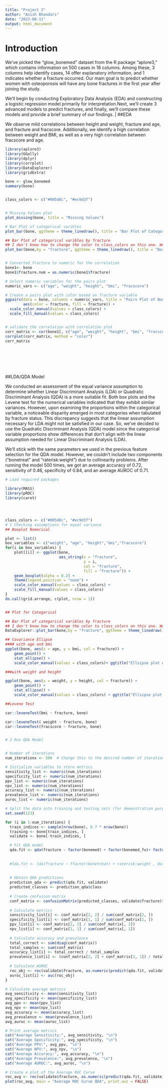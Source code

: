---
title: "Project 2"
author: "Anish Bhandari"
date: "2023-08-11"
output: html_document
---


# Introduction

We've picked the "glow_bonemed" dataset from the R package "aplore3," which contains information on 500 cases in 18 columns. Among these, 3 columns help identify cases, 14 offer explanatory information, and 1 indicates whether a fracture occurred. Our main goal is to predict whether women with osteoporosis will have any bone fractures in the first year after joining the study.

We'll begin by conducting Exploratory Data Analysis (EDA) and constructing a logistic regression model primarily for interpretation.Next, we'll create 3 advanced models to predict fractures, and finally, we'll compare these models and provide a brief summary of our findings.                                                                                                 |
##EDA

We observe mild correlations between height and weight, fracture and age, and fracture and fracscore. Additionally, we identify a high correlation between weight and BMI, as well as a very high correlation between fracscore and age.
```{r EDA, message=FALSE}


library(aplore3)
library(GGally)
library(dplyr)
library(corrplot)
library(DataExplorer)
library(gridExtra)

bone <- glow_bonemed
summary(bone)


class_colors <- c("#005d8c", "#ec9d3f")


# Missing Values plot
plot_missing(bone, title = "Missing Values")

# Bar Plot of categorical varibles
plot_bar(bone, ggtheme = theme_linedraw(), title = "Bar Plot of Categorical Variables", nrow = 4, ncol = 4)

## Bar Plot of categorical varibles by fracture
## I don't know how to change the color to class_colors on this one. We can use the one that Rob did with ggplot and was not stacked.
plot_bar(bone,by = "fracture", ggtheme = theme_linedraw(), title = "Bar Plot of Categorical Variables by Fracture", nrow = 4, ncol = 4)


# Converted fracture to numeric for the correlation 
bone1<- bone
bone1$fracture.num = as.numeric(bone1$fracture)

# Select numeric variables for the pairs plot
numeric_vars <- c("age", "weight", "height", "bmi", "fracscore")

# Create a pairs plot with color based on fracture variable
ggpairs(data = bone, columns = numeric_vars, title = "Pairs Plot of Numeric Variable with Fracture",
        aes(color = fracture, fill = fracture)) +
  scale_color_manual(values = class_colors) +
  scale_fill_manual(values = class_colors)


# validate the correlation with correlation plot      
corr_matrix <- cor(bone1[, c("age", "weight", "height", "bmi", "fracscore", "fracture.num")])
corrplot(corr_matrix, method = "color")
corr_matrix








```

##LDA/QDA Model

We conducted an assessment of the equal variance assumption to determine whether Linear Discriminant Analysis (LDA) or Quadratic Discriminant Analysis (QDA) is a more suitable fit. Both box plots and the Levene test for the numerical variables indicated that they exhibit similar variances. However, upon examining the proportions within the categorical variable, a noticeable disparity emerged in most categories when tabulated by fracture status. This discrepancy suggests that the linear assumption necessary for LDA might not be satisfied in our case. So, we've decided to use the Quadratic Discriminant Analysis (QDA) model since the categorical variable proportions show differences that don't align with the linear assumption needed for Linear Discriminant Analysis (LDA).

We'll stick with the same parameters we used in the previous feature selection for the QDA model. However, we couldn't include two components ("bonetreat" and "raterisk:weight") due to collinearity problems. After running the model 500 times, we got an average accuracy of 0.72, sensitivity of 0.46, specificity of 0.84, and an average AUROC of 0.71.

```{r EDA, message=FALSE, error=FALSE,warning=FALSE}


# Load required packages

library(MASS)
library(pROC)
library(caret)




class_colors <- c("#005d8c", "#ec9d3f")
# 1 Checking assumptions for equal variance
## Boxplot Numerical

plot <- list()
box_variables <- c("weight", "age", "height","bmi","fracscore")
for(i in box_variables) {
    plot[[i]] <- ggplot(bone, 
                        aes_string(x = "fracture", 
                                   y = i, 
                                   col = "fracture", 
                                   fill = "fracture")) + 
    geom_boxplot(alpha = 0.2) + 
    theme(legend.position = "none") + 
    scale_color_manual(values = class_colors) +
    scale_fill_manual(values = class_colors)
}
do.call(grid.arrange, c(plot, nrow = 1))


## Plot for Categorical

## Bar Plot of categorical varibles by fracture
## I don't know how to change the color to class_colors on this one. We can use the one that Rob did with ggplot and was not stacked.
DataExplorer::plot_bar(bone,by = "fracture", ggtheme = theme_linedraw(), title = "Bar Plot of Categorical Variables by Fracture", nrow = 4, ncol = 4)

## Covariance Ellipse
#### with age and bmi
ggplot(bone, aes(x = age, y = bmi, col = fracture)) + 
    geom_point() + 
    stat_ellipse() + 
    scale_color_manual(values = class_colors)+ ggtitle("Ellsipse plot with age and bmi")

###with weight and height

ggplot(bone, aes(x = weight, y = height, col = fracture)) + 
    geom_point() + 
    stat_ellipse() + 
    scale_color_manual(values = class_colors) + ggtitle("Ellsipse plot with weight and height")

##Levene Test

car::leveneTest(bmi ~ fracture, bone)

car::leveneTest( weight ~ fracture, bone)
car::leveneTest(fracscore ~ fracture, bone)


# 2 Run QDA Model 


# Number of iterations
num_iterations <- 500  # Change this to the desired number of iterations

# Initialize variables to store metrics
sensitivity_list <- numeric(num_iterations)
specificity_list <- numeric(num_iterations)
ppv_list <- numeric(num_iterations)
npv_list <- numeric(num_iterations)
accuracy_list <- numeric(num_iterations)
prevalence_list <- numeric(num_iterations)
auroc_list <- numeric(num_iterations)

# Split the data into training and testing sets (for demonstration purposes)
set.seed(123)

for (i in 1:num_iterations) {
  train_indices <- sample(nrow(bone), 0.7 * nrow(bone))
  training <- bone[train_indices, ]
  validate <- bone[-train_indices, ]

  # Fit QDA model
  qda.fit <- qda(fracture ~ factor(bonemed) + factor(bonemed_fu)+ factor(raterisk) + factor(priorfrac) + factor(momfrac)+factor(armassist) +factor(raterisk)+ bonemed_fu:bmi + priorfrac:bmi +momfrac:poly(weight,2) , data = training)
  
  
  #lda.fit <- lda(fracture ~ ffactor(bonetreat) + raterisk:weight , data = training)
                
  
  # Obtain QDA predictions
  prediction_qda <- predict(qda.fit, validate)
  predicted_classes <- prediction_qda$class
  
  # Create confusion matrix
  conf_matrix <- confusionMatrix(predicted_classes, validate$fracture)$table
  
  # Calculate metrics
  sensitivity_list[i] <- conf_matrix[2, 2] / sum(conf_matrix[2, ])
  specificity_list[i] <- conf_matrix[1, 1] / sum(conf_matrix[1, ])
  ppv_list[i] <- conf_matrix[2, 2] / sum(conf_matrix[, 2])
  npv_list[i] <- conf_matrix[1, 1] / sum(conf_matrix[, 1])
  
  # Calculate accuracy and prevalence
  total_correct <- sum(diag(conf_matrix))
  total_samples <- sum(conf_matrix)
  accuracy_list[i] <- total_correct / total_samples
  prevalence_list[i] <- (conf_matrix[2, 2] + conf_matrix[2, 1]) / total_samples
  
  # Calculate AUROC
  roc_obj <- roc(validate$fracture, as.numeric(predict(qda.fit, validate)$posterior[, 2]))
  auroc_list[i] <- auc(roc_obj)
}

# Calculate average metrics
avg_sensitivity <- mean(sensitivity_list)
avg_specificity <- mean(specificity_list)
avg_ppv <- mean(ppv_list)
avg_npv <- mean(npv_list)
avg_accuracy <- mean(accuracy_list)
avg_prevalence <- mean(prevalence_list)
avg_auroc <- mean(auroc_list)

# Print average metrics
cat("Average Sensitivity:", avg_sensitivity, "\n")
cat("Average Specificity:", avg_specificity, "\n")
cat("Average PPV:", avg_ppv, "\n")
cat("Average NPV:", avg_npv, "\n")
cat("Average Accuracy:", avg_accuracy, "\n")
cat("Average Prevalence:", avg_prevalence, "\n")
cat("Average AUROC:", avg_auroc, "\n")

# Create a plot of the Average ROC Curve
roc_avg <- roc(validate$fracture, as.numeric(predict(qda.fit, validate)$posterior[, 2]))
plot(roc_avg, main = "Average ROC Curve QDA", print.auc = FALSE)





```
